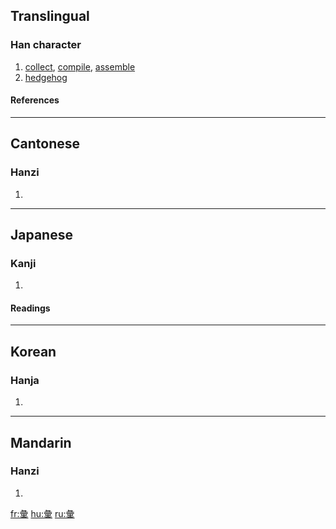 {{see|彚|汇}}

==Translingual==
===Han character===
{{Han char|rn=58|rad=彐|as=10|sn=13|four=2790<sub>4</sub>|canj=女一月田木 (VMBWD)}}
# [[collect]], [[compile]], [[assemble]]
# [[hedgehog]]
====References====
{{Han ref|kx=0362.210|dkj=09936|dj=0681.020|hdz=20962.040|uh=5F59|ud=24409|bh=B74A|bd=46922}}
----
==Cantonese==
===Hanzi===
{{yue-hanzi|jyut=|y=wai6, wui6}}
# {{defn|Cantonese}}
----
==Japanese==
===Kanji===
{{ja-kanji|grade=|rs=彐10}}
# {{defn|Japanese}} 
====Readings====
{{ja-readings|on=[[い]] (i)|kun=[[はりねずみ]] (harinezumi), [[あつまる]] (atsumaru), [[たぐい]] (tagui)}}
----
==Korean==
===Hanja===
{{ko-hanja|hangeul=휘|eumhun=|rv=hwi|mr=hwi|y=hwi}}
# {{defn|Korean}}
----
==Mandarin==
===Hanzi===
{{cmn-hanzi|sim=汇|pin=[[huì]] (hui4)|wg=hui<sup>4</sup>}}
# {{defn|Mandarin}}

[[fr:彙]]
[[hu:彙]]
[[ru:彙]]